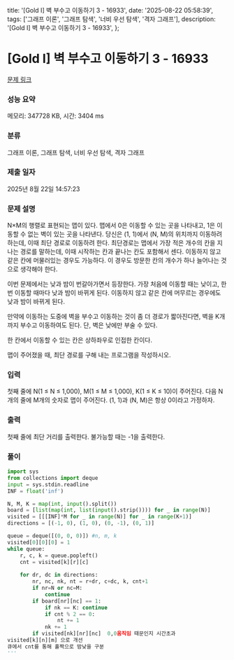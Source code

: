   title: '[Gold I] 벽 부수고 이동하기 3 - 16933',
  date: '2025-08-22 05:58:39',
  tags: ['그래프 이론', '그래프 탐색', '너비 우선 탐색', '격자 그래프'],
  description: '[Gold I] 벽 부수고 이동하기 3 - 16933',
};

# [Gold I] 벽 부수고 이동하기 3 - 16933 

[문제 링크](https://www.acmicpc.net/problem/16933) 

### 성능 요약

메모리: 347728 KB, 시간: 3404 ms

### 분류

그래프 이론, 그래프 탐색, 너비 우선 탐색, 격자 그래프

### 제출 일자

2025년 8월 22일 14:57:23

### 문제 설명

N×M의 행렬로 표현되는 맵이 있다. 맵에서 0은 이동할 수 있는 곳을 나타내고, 1은 이동할 수 없는 벽이 있는 곳을 나타낸다. 당신은 (1, 1)에서 (N, M)의 위치까지 이동하려 하는데, 이때 최단 경로로 이동하려 한다. 최단경로는 맵에서 가장 적은 개수의 칸을 지나는 경로를 말하는데, 이때 시작하는 칸과 끝나는 칸도 포함해서 센다. 이동하지 않고 같은 칸에 머물러있는 경우도 가능하다. 이 경우도 방문한 칸의 개수가 하나 늘어나는 것으로 생각해야 한다.

이번 문제에서는 낮과 밤이 번갈아가면서 등장한다. 가장 처음에 이동할 때는 낮이고, 한 번 이동할 때마다 낮과 밤이 바뀌게 된다. 이동하지 않고 같은 칸에 머무르는 경우에도 낮과 밤이 바뀌게 된다.

만약에 이동하는 도중에 벽을 부수고 이동하는 것이 좀 더 경로가 짧아진다면, 벽을 K개 까지 부수고 이동하여도 된다. 단, 벽은 낮에만 부술 수 있다.

한 칸에서 이동할 수 있는 칸은 상하좌우로 인접한 칸이다.

맵이 주어졌을 때, 최단 경로를 구해 내는 프로그램을 작성하시오.

### 입력 

 첫째 줄에 N(1 ≤ N ≤ 1,000), M(1 ≤ M ≤ 1,000), K(1 ≤ K ≤ 10)이 주어진다. 다음 N개의 줄에 M개의 숫자로 맵이 주어진다. (1, 1)과 (N, M)은 항상 0이라고 가정하자.

### 출력 

 첫째 줄에 최단 거리를 출력한다. 불가능할 때는 -1을 출력한다.

### 풀이
```python
import sys
from collections import deque
input = sys.stdin.readline
INF = float('inf')

N, M, K = map(int, input().split())
board = [list(map(int, list(input().strip()))) for _ in range(N)]
visited = [[[INF]*M for _ in range(N)] for _ in range(K+1)]
directions = [(-1, 0), (1, 0), (0, -1), (0, 1)]

queue = deque([(0, 0, 0)]) #n, m, k
visited[0][0][0] = 1
while queue:
    r, c, k = queue.popleft()
    cnt = visited[k][r][c]
    
    for dr, dc in directions:
        nr, nc, nk, nt = r+dr, c+dc, k, cnt+1
        if nr=N or nc=M:
            continue
        if board[nr][nc] == 1:
            if nk == K: continue
            if cnt % 2 == 0:
                nt += 1
            nk += 1
        if visited[nk][nr][nc]  0,0움직임 때문인지 시간초과
visited[k][n][m] 으로 개선
큐에서 cnt를 통해 홀짝으로 밤낮을 구분
'''
```